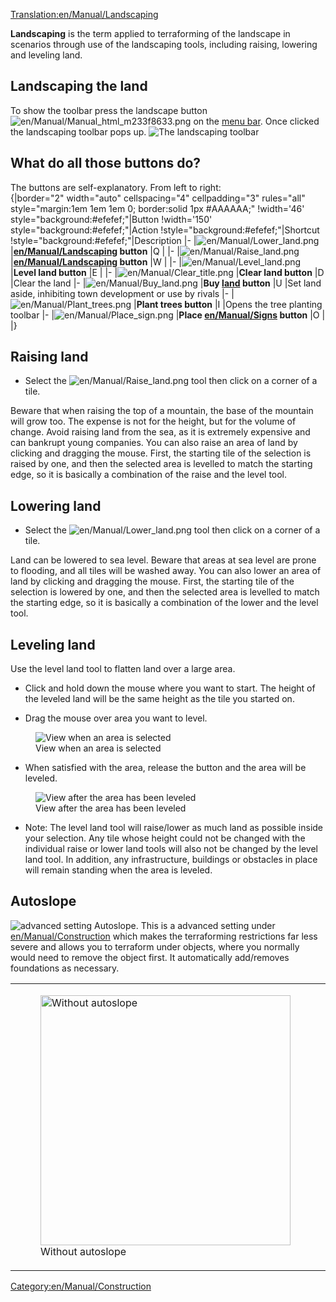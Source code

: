 [[Translation:en/Manual/Landscaping]]
{{ru/Перевод|en/Manual/Landscaping|0}}
{{en/Manual/Tutorial/Navigation}}{{en/Manual/Navigation}}

'''Landscaping''' is the term applied to terraforming of the landscape in scenarios through use of the landscaping tools, including raising, lowering and leveling land.

==Landscaping the land==
To show the toolbar press the landscape button [[File:en/Manual/Manual html m233f8633.png]] on the [[en/Manual/Game interface|menu bar]]. Once clicked the landscaping toolbar pops up.
[[File:en/Manual/Landscaping toolbar.png|none|frame|The landscaping toolbar]]

==What do all those buttons do?==
The buttons are self-explanatory. From left to right:<br>
{|border="2" width="auto" cellspacing="4" cellpadding="3" rules="all" style="margin:1em 1em 1em 0; border:solid 1px #AAAAAA;"
!width='46' style="background:#efefef;"|Button
!width='150' style="background:#efefef;"|Action
!style="background:#efefef;"|Shortcut
!style="background:#efefef;"|Description
|-
|[[File:en/Manual/Lower land.png]]
|'''[[en/Manual/Landscaping]] button'''
|Q
|
|-
|[[File:en/Manual/Raise land.png]]
|'''[[en/Manual/Landscaping]] button'''
|W
|
|-
|[[File:en/Manual/Level land.png]]
|'''Level land button'''
|E
|
|-
|[[File:en/Manual/Clear title.png]]
|'''Clear land button'''
|D
|Clear the land
|-
|[[File:en/Manual/Buy land.png]]
|'''Buy [[en/Manual/Land|land]] button'''
|U
|Set land aside, inhibiting town development or use by rivals
|-
|[[File:en/Manual/Plant trees.png]]
|'''Plant trees button'''
|I
|Opens the tree planting toolbar
|-
|[[File:en/Manual/Place sign.png]]
|'''Place [[en/Manual/Sign]]s button'''
|O
|
|}

==Raising land==
* Select the [[File:en/Manual/Raise land.png]] tool then click on a corner of a tile.
Beware that when raising the top of a mountain, the base of the mountain will grow too.  The expense is not for the height, but for the volume of change. Avoid raising land from the sea, as it is extremely expensive and can bankrupt young companies.
You can also raise an area of land by clicking and dragging the mouse. First, the starting tile of the selection is raised by one, and then the selected area is levelled to match the starting edge, so it is basically a combination of the raise and the level tool.

==Lowering land==
* Select the [[File:en/Manual/Lower land.png]] tool then click on a corner of a tile.
Land can be lowered to sea level. Beware that areas at sea level are prone to flooding, and all tiles will be washed away.
You can also lower an area of land by clicking and dragging the mouse. First, the starting tile of the selection is lowered by one, and then the selected area is levelled to match the starting edge, so it is basically a combination of the lower and the level tool.

==Leveling land==
Use the level land tool to flatten land over a large area.

*Click and hold down the mouse where you want to start. The height of the leveled land will be the same height as the tile you started on.

*Drag the mouse over area you want to level.
[[File:en/Manual/Level land before.png|center|frame|View when an area is selected]]

*When satisfied with the area, release the button and the area will be leveled.
[[File:en/Manual/Level land after.png|center|frame|View after the area has been leveled]]

*Note: The level land tool will raise/lower as much land as possible inside your selection. Any tile whose height could not be changed with the individual raise or lower land tools will also not be changed by the level land tool. In addition, any infrastructure, buildings or obstacles in place will remain standing when the area is leveled.

==Autoslope==
[[File:en/Manual/Autoslope.png|right|frame|advanced setting ''Autoslope''.]]
This is a advanced setting under [[en/Manual/Construction]] which makes the terraforming restrictions far less severe and allows you to terraform under objects, where you normally would need to remove the object first. It automatically add/removes foundations as necessary.
{|
|[[File:en/Manual/Terraformoff.png|none|thumb|400px|Without autoslope]]
|[[File:en/Manual/Terraformon.png|none|thumb|400px|With autoslope]]
|}

{{en/Feature|0.6}}
[[Category:en/Manual/Construction]]